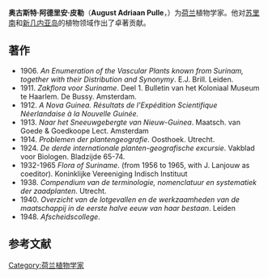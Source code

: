 {{Infobox scientist
|name              = 奥古斯特·阿德里安·皮勒
|image             = A.A. Pulle.jpg
|image_size        = 260px
|alt               =
|caption           =
|birth_date        = 1878年
|birth_place       = [[阿纳姆|阿纳姆]]
|death_date        = 1955年
|death_place       = [[乌得勒支|乌得勒支]]
|residence         =
|citizenship       =
|nationality       =
|ethnicity         =
|fields            = 植物学
|workplaces        =
|alma_mater        =
|doctoral_advisor  =
|academic_advisors =
|doctoral_students =
|notable_students  =
|known_for         =
|author_abbrev_bot = Pulle
|author_abbrev_zoo =
|influences        =
|influenced        =
|awards            =
|signature         =  <!--(filename only)-->
|signature_alt     =
|footnotes         =
}}

'''奥古斯特·阿德里安·皮勒'''（'''August Adriaan Pulle'''，{{bd|1878年|1月10日|1955年|2月28日}}）为[[荷兰|荷兰]]植物学家。他对[[苏里南|苏里南]]和[[新几内亚岛|新几内亚岛]]的植物领域作出了卓著贡献。

== 著作 ==
* 1906. ''An Enumeration of the Vascular Plants known from Surinam, together with their Distribution and Synonymy''. E.J. Brill. Leiden.
* 1911. ''Zakflora voor Suriname''. Deel 1. Bulletin van het Koloniaal Museum te Haarlem. De Bussy. Amsterdam. 
* 1912. ''A Nova Guinea. Résultats de l'Expédition Scientifique Néerlandaise à la Nouvelle Guinée.''
* 1913. ''Naar het Sneeuwgebergte van Nieuw-Guinea''. Maatsch. van Goede & Goedkoope Lect. Amsterdam
* 1914. ''Problemen der plantengeografie''. Oosthoek. Utrecht.
* 1924. ''De derde internationale planten-geografische excursie''. Vakblad voor Biologen. Bladzijde 65-74.
* 1932-1965 ''Flora of Suriname''. (from 1956 to 1965, with J. Lanjouw as coeditor). Koninklijke Vereeniging Indisch Instituut 
* 1938. ''Compendium van de terminologie, nomenclatuur en systematiek der zaadplanten''. Utrecht.
* 1940. ''Overzicht van de lotgevallen en de werkzaamheden van de maatschappij in de eerste halve eeuw van haar bestaan''. Leiden
* 1948. ''Afscheidscollege''.

{{botanist|Pulle|奥古斯特·阿德里安·皮勒}}

== 参考文献 ==
{{reflist}}

[[Category:荷兰植物学家|Category:荷兰植物学家]]